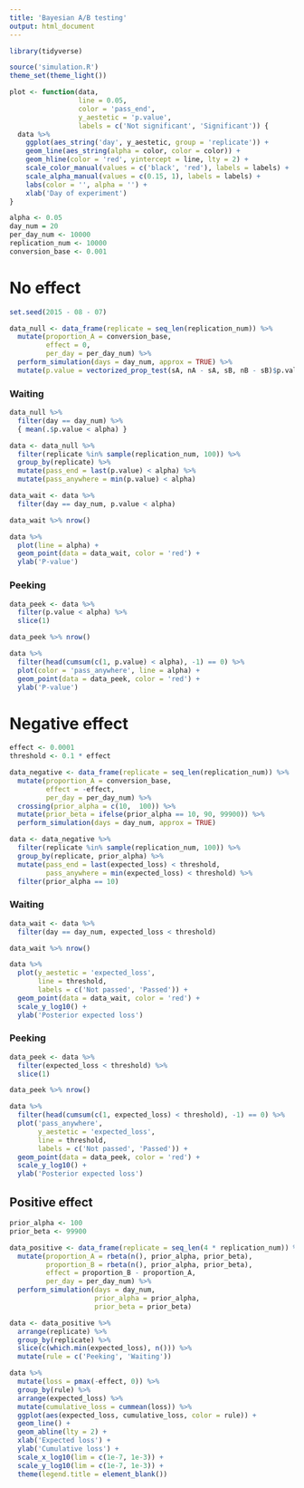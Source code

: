 ```yaml
---
title: 'Bayesian A/B testing'
output: html_document
---
```


```r
library(tidyverse)

source('simulation.R')
theme_set(theme_light())
```

```r
plot <- function(data,
                 line = 0.05,
                 color = 'pass_end',
                 y_aestetic = 'p.value',
                 labels = c('Not significant', 'Significant')) {
  data %>%
    ggplot(aes_string('day', y_aestetic, group = 'replicate')) +
    geom_line(aes_string(alpha = color, color = color)) +
    geom_hline(color = 'red', yintercept = line, lty = 2) +
    scale_color_manual(values = c('black', 'red'), labels = labels) +
    scale_alpha_manual(values = c(0.15, 1), labels = labels) +
    labs(color = '', alpha = '') +
    xlab('Day of experiment')
}
```

```r
alpha <- 0.05
day_num = 20
per_day_num <- 10000
replication_num <- 10000
conversion_base <- 0.001
```

# No effect

```r
set.seed(2015 - 08 - 07)

data_null <- data_frame(replicate = seq_len(replication_num)) %>%
  mutate(proportion_A = conversion_base,
         effect = 0,
         per_day = per_day_num) %>%
  perform_simulation(days = day_num, approx = TRUE) %>%
  mutate(p.value = vectorized_prop_test(sA, nA - sA, sB, nB - sB)$p.value)
```

### Waiting

```r
data_null %>%
  filter(day == day_num) %>%
  { mean(.$p.value < alpha) }
```

```r
data <- data_null %>%
  filter(replicate %in% sample(replication_num, 100)) %>%
  group_by(replicate) %>%
  mutate(pass_end = last(p.value) < alpha) %>%
  mutate(pass_anywhere = min(p.value) < alpha)

data_wait <- data %>%
  filter(day == day_num, p.value < alpha)

data_wait %>% nrow()
```

```r
data %>%
  plot(line = alpha) +
  geom_point(data = data_wait, color = 'red') +
  ylab('P-value')
```

### Peeking

```r
data_peek <- data %>%
  filter(p.value < alpha) %>%
  slice(1)

data_peek %>% nrow()
```

```r
data %>%
  filter(head(cumsum(c(1, p.value) < alpha), -1) == 0) %>%
  plot(color = 'pass_anywhere', line = alpha) +
  geom_point(data = data_peek, color = 'red') +
  ylab('P-value')
```

# Negative effect

```r
effect <- 0.0001
threshold <- 0.1 * effect

data_negative <- data_frame(replicate = seq_len(replication_num)) %>%
  mutate(proportion_A = conversion_base,
         effect = -effect,
         per_day = per_day_num) %>%
  crossing(prior_alpha = c(10,  100)) %>%
  mutate(prior_beta = ifelse(prior_alpha == 10, 90, 99900)) %>%
  perform_simulation(days = day_num, approx = TRUE)

data <- data_negative %>%
  filter(replicate %in% sample(replication_num, 100)) %>%
  group_by(replicate, prior_alpha) %>%
  mutate(pass_end = last(expected_loss) < threshold,
         pass_anywhere = min(expected_loss) < threshold) %>%
  filter(prior_alpha == 10)
```

### Waiting

```r
data_wait <- data %>%
  filter(day == day_num, expected_loss < threshold)

data_wait %>% nrow()
```

```r
data %>%
  plot(y_aestetic = 'expected_loss',
       line = threshold,
       labels = c('Not passed', 'Passed')) +
  geom_point(data = data_wait, color = 'red') +
  scale_y_log10() +
  ylab('Posterior expected loss')
```

### Peeking

```r
data_peek <- data %>%
  filter(expected_loss < threshold) %>%
  slice(1)

data_peek %>% nrow()
```

```r
data %>%
  filter(head(cumsum(c(1, expected_loss) < threshold), -1) == 0) %>%
  plot('pass_anywhere',
       y_aestetic = 'expected_loss',
       line = threshold,
       labels = c('Not passed', 'Passed')) +
  geom_point(data = data_peek, color = 'red') +
  scale_y_log10() +
  ylab('Posterior expected loss')
```

## Positive effect

```r
prior_alpha <- 100
prior_beta <- 99900

data_positive <- data_frame(replicate = seq_len(4 * replication_num)) %>%
  mutate(proportion_A = rbeta(n(), prior_alpha, prior_beta),
         proportion_B = rbeta(n(), prior_alpha, prior_beta),
         effect = proportion_B - proportion_A,
         per_day = per_day_num) %>%
  perform_simulation(days = day_num,
                     prior_alpha = prior_alpha,
                     prior_beta = prior_beta)

data <- data_positive %>%
  arrange(replicate) %>%
  group_by(replicate) %>%
  slice(c(which.min(expected_loss), n())) %>%
  mutate(rule = c('Peeking', 'Waiting'))
```

```r
data %>%
  mutate(loss = pmax(-effect, 0)) %>%
  group_by(rule) %>%
  arrange(expected_loss) %>%
  mutate(cumulative_loss = cummean(loss)) %>%
  ggplot(aes(expected_loss, cumulative_loss, color = rule)) +
  geom_line() +
  geom_abline(lty = 2) +
  xlab('Expected loss') +
  ylab('Cumulative loss') +
  scale_x_log10(lim = c(1e-7, 1e-3)) +
  scale_y_log10(lim = c(1e-7, 1e-3)) +
  theme(legend.title = element_blank())
```
